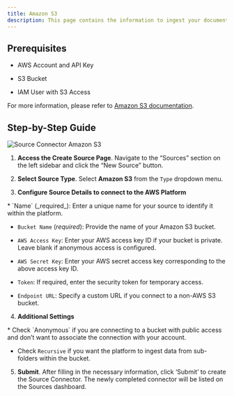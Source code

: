 ```yaml
---
title: Amazon S3
description: This page contains the information to ingest your documents from Amazon S3 buckets.
---
```


## Prerequisites

*   AWS Account and API Key
    
*   S3 Bucket
    
*   IAM User with S3 Access
    

For more information, please refer to [Amazon S3 documentation](https://docs.aws.amazon.com/AmazonS3/latest/userguide/Welcome.html).

## Step-by-Step Guide

![Source Connector Amazon S3](https://unstructured-io.github.io/unstructured/_images/Source-AWS-S3.png)

1.  **Access the Create Source Page**. Navigate to the “Sources” section on the left sidebar and click the “New Source” button.
    
2.  **Select Source Type**. Select **Amazon S3** from the `Type` dropdown menu.
    
3.  **Configure Source Details to connect to the AWS Platform**
    
<Note>
*   `Name` (_required_): Enter a unique name for your source to identify it within the platform.
    
*   `Bucket Name` (_required_): Provide the name of your Amazon S3 bucket.
    
*   `AWS Access Key`: Enter your AWS access key ID if your bucket is private. Leave blank if anonymous access is configured.
    
*   `AWS Secret Key`: Enter your AWS secret access key corresponding to the above access key ID.
    
*   `Token`: If required, enter the security token for temporary access.
    
*   `Endpoint URL`: Specify a custom URL if you connect to a non-AWS S3 bucket.
</Note>   

4.  **Additional Settings**
    
<Note>
*   Check `Anonymous` if you are connecting to a bucket with public access and don’t want to associate the connection with your account.
    
*   Check `Recursive` if you want the platform to ingest data from sub-folders within the bucket.
</Note> 

5.  **Submit**. After filling in the necessary information, click ‘Submit’ to create the Source Connector. The newly completed connector will be listed on the Sources dashboard.